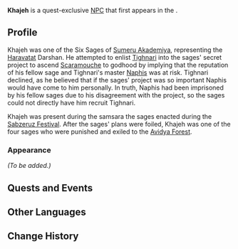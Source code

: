 {{Meta
<!-- Remove this template after adding the missing info -->
|missing_NPC_profile  = yes
}}
{{Character Infobox
|type             = Quest NPC
|image            = NPC Khajeh.png
|region           = Sumeru
|location         = Sumeru
|affiliation      = Haravatat
|title2           = Haravatat Sage
|titleNote2       = formerly

|ancestry         = <!-- Clan/family -->
|father           = 
|mother           = 
|spouse           = 
|sibling          = 
|child            = 
|relative         = 

|voiceEN          = 
|voiceCN          = 
|voiceJP          = 
|dialoguereward   = 
}}
'''Khajeh''' is a quest-exclusive [[NPC]] that first appears in the {{Quest|Silent Seeker of Knowledge}}.
<!--
==Location==
<gallery>
NPC Location Khajeh.png|Khajeh's location
NPC Location Khajeh Context.png|Additional context
</gallery>
-->
==Profile==
Khajeh was one of the Six Sages of [[Sumeru Akademiya]], representing the [[Haravatat]] Darshan. He attempted to enlist [[Tighnari]] into the sages' secret project to ascend [[Scaramouche]] to godhood by implying that the reputation of his fellow sage and Tighnari's master [[Naphis]] was at risk. Tighnari declined, as he believed that if the sages' project was so important Naphis would have come to him personally. In truth, Naphis had been imprisoned by his fellow sages due to his disagreement with the project, so the sages could not directly have him recruit Tighnari.

Khajeh was present during the samsara the sages enacted during the [[Sabzeruz Festival]]. After the sages' plans were foiled, Khajeh was one of the four sages who were punished and exiled to the [[Avidya Forest]].

===Appearance===
''(To be added.)''

==Quests and Events==
{{Quests and Events|The Coming of the Sabzeruz Festival=As "???"|The Arrival of the Sabzeruz Festival=As "???"|The Continuation of the Sabzeruz Festival=As "???"}}
<!--
==Idle Quotes==
{{Dialogue Start}}
: {{DIcon|Idle}} (Text)
:: {{A|VO {{subst:PAGENAME}} 01.ogg}} "(Text)"
{{Dialogue End}}

==Dialogue==
{{Dialogue Start}}
:'''{{subst:PAGENAME}}:'''
:{{DIcon}}
{{Dialogue End}}

==Event Dialogue==
===Event Name===
{{Dialogue Start}}
:'''{{subst:PAGENAME}}:'''
{{Dialogue End}}

==Trivia==
* 
-->

==Other Languages==
{{Other Languages
|default_hidden = 1
|en      = Khajeh
|zhs     = 卡瓦贾
|zhs_rm  = Kǎwǎjiǎ
|zht     = 卡瓦賈
|zht_rm  = Kǎwǎjiǎ
|ja      = カジェ
|ja_rm   = Kaje
|ko      = 카제
|es      = Jayeh
|fr      = Khajeh
|ru      = Хаджех
|th      = Khajeh
|vi      = Khajeh
|de      = Khajeh
|id      = Khajeh
|pt      = Khajeh
|tr      = Khajeh
|it      = Khajeh
}}

==Change History==
{{Change History|3.0}}
<!--
==References==
{{Reflist}}
-->